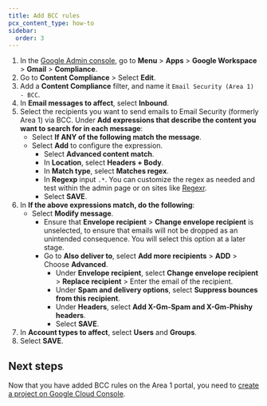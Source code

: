 ```yaml
---
title: Add BCC rules
pcx_content_type: how-to
sidebar:
  order: 3
---
```



1. In the [Google Admin console](https://admin.google.com/), go to **Menu** > **Apps** > **Google Workspace** > **Gmail** > **Compliance**.
2. Go to **Content Compliance** > Select **Edit**.
3. Add a **Content Compliance** filter, and name it `Email Security (Area 1) - BCC`.
4. In **Email messages to affect**, select **Inbound**.
5. Select the recipients you want to send emails to Email Security (formerly Area 1) via BCC. Under **Add expressions that describe the content you want to search for in each message**:
    - Select **If ANY of the following match the message**.
    - Select **Add** to configure the expression.
      - Select **Advanced content match**.
      - In **Location**, select **Headers + Body**.
      - In **Match type**, select **Matches regex**.
      - In **Regexp** input `.*`. You can customize the regex as needed and test within the admin page or on sites like [Regexr](https://regexr.com/).
      - Select **SAVE**.
6. In **If the above expressions match, do the following**:
    - Select **Modify message**.
      - Ensure that **Envelope recipient** > **Change envelope recipient** is unselected, to ensure that emails will not be dropped as an unintended consequence. You will select this option at a later stage.
      - Go to **Also deliver to**, select **Add more recipients** > **ADD** > Choose **Advanced**.
        - Under **Envelope recipient**, select **Change envelope recipient** > **Replace recipient** > Enter the email of the recipient.
        - Under **Spam and delivery options**, select **Suppress bounces from this recipient**.
        - Under **Headers**, select **Add X-Gm-Spam and X-Gm-Phishy headers**.
        - Select **SAVE**.
7. In **Account types to affect**, select **Users** and **Groups**.
8. Select **SAVE**.

## Next steps

Now that you have added BCC rules on the Area 1 portal, you need to [create a project on Google Cloud Console](/email-security/deployment/api/setup/gsuite-bcc-setup/create-project-gcp/).
